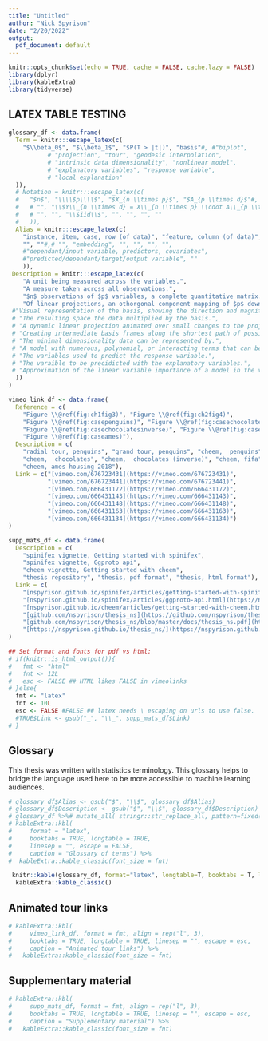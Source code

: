 ```yaml
---
title: "Untitled"
author: "Nick Spyrison"
date: "2/20/2022"
output:
  pdf_document: default
---
```


```r
knitr::opts_chunk$set(echo = TRUE, cache = FALSE, cache.lazy = FALSE)
library(dplyr)
library(kableExtra)
library(tidyverse)
```

## LATEX TABLE TESTING



```r
glossary_df <- data.frame(
  Term = knitr:::escape_latex(c(
    "$\\beta_0$", "$\\beta_1$", "$P(T > |t|)", "basis"#, #"biplot", 
           # "projection", "tour", "geodesic interpolation",
           # "intrinsic data dimensionality", "nonlinear model", 
           # "explanatory variables", "response variable",
           # "local explanation"
  )),
  # Notation = knitr:::escape_latex(c(
  #   "$n$", "\\\\$p\\\\$", "$X_{n \\times p}$", "$A_{p \\times d}$"#,
  #   # "", "\\$Y\\_{n \\times d} = X\\_{n \\times p} \\cdot A\\_{p \\times d}$", 
  #   # "", "", "\\$iid\\$", "", "", "", ""
  #   )),
  Alias = knitr:::escape_latex(c(
    "instance, item, case, row (of data)", "feature, column (of data)",
    "", ""#,# "", "embedding", "", "", "", "", 
    #"dependant/input variable, predictors, covariates", 
    #"predicted/dependant/target/output variable", ""
    )),
 Description = knitr:::escape_latex(c(
    "A unit being measured across the variables.",
    "A measure taken across all observations.",
    "$n$ observations of $p$ variables, a complete quantitative matrix.",
    "Of linear projections, an othorgonal component mapping of $p$ down to $d$ dimensions."#,
 #"Visual representation of the basis, showing the direction and magnitude the variable contribute inscribed in a unit circle.",
 # "The resulting space the data multiplied by the basis.",
 # "A dynamic linear projection animated over small changes to the projection basis.",
 # "Creating intermediate basis frames along the shortest path of possible bases.",
 # "The minimal dimensionality data can be represented by.",
 # "A model with numerous, polynomial, or interacting terms that can be difficult to interpret.",
 # "The variables used to predict the response variable.",
 # "The varaible to be precidicted with the explanatory variables.",
 # "Approximation of the linear variable importance of a model in the vicinity of one observation."
  ))
)

vimeo_link_df <- data.frame(
  Reference = c(
    "Figure \\@ref(fig:ch1fig3)", "Figure \\@ref(fig:ch2fig4)", 
    "Figure \\@ref(fig:casepenguins)", "Figure \\@ref(fig:casechocolates)", 
    "Figure \\@ref(fig:casechocolatesinverse)", "Figure \\@ref(fig:casefifa)", 
    "Figure \\@ref(fig:caseames)"),
  Description = c(
    "radial tour, penguins", "grand tour, penguins", "cheem,  penguins", 
    "cheem,  chocolates", "cheem,  chocolates (inverse)", "cheem, fifa", 
    "cheem, ames housing 2018"),
  Link = c("[vimeo.com/676723431](https://vimeo.com/676723431)",
           "[vimeo.com/676723441](https://vimeo.com/676723441)",
           "[vimeo.com/666431172](https://vimeo.com/666431172)",
           "[vimeo.com/666431143](https://vimeo.com/666431143)",
           "[vimeo.com/666431148](https://vimeo.com/666431148)",
           "[vimeo.com/666431163](https://vimeo.com/666431163)",
           "[vimeo.com/666431134](https://vimeo.com/666431134)")
)

supp_mats_df <- data.frame(
  Description = c(
    "spinifex vignette, Getting started with spinifex", 
    "spinifex vignette, Ggproto api", 
    "cheem vignette, Getting started with cheem", 
    "thesis repository", "thesis, pdf format", "thesis, html format"),
  Link = c(
    "[nspyrison.github.io/spinifex/articles/getting-started-with-spinifex.html](https://nspyrison.github.io/spinifex/articles/getting-started-with-spinifex.html)",
    "[nspyrison.github.io/spinifex/articles/ggproto-api.html](https://nspyrison.github.io/spinifex/articles/ggproto-api.html)",
    "[nspyrison.github.io/cheem/articles/getting-started-with-cheem.html](https://nspyrison.github.io/cheem/articles/getting-started-with-cheem.html)",
    "[github.com/nspyrison/thesis_ns](https://github.com/nspyrison/thesis_ns)",
    "[github.com/nspyrison/thesis_ns/blob/master/docs/thesis_ns.pdf](https://github.com/nspyrison/thesis_ns/blob/master/docs/thesis_ns.pdf)",
    "[https://nspyrison.github.io/thesis_ns/](https://nspyrison.github.io/thesis_ns/)")
)

## Set format and fonts for pdf vs html:
# if(knitr::is_html_output()){
#   fmt <- "html"
#   fnt <- 12L
#   esc <- FALSE ## HTML likes FALSE in vimeolinks
# }else{
  fmt <- "latex"
  fnt <- 10L
  esc <- FALSE #FALSE ## latex needs \ escaping on urls to use false.
  #TRUE$Link <- gsub("_", "\\_", supp_mats_df$Link) 
# }
```


## Glossary

This thesis was written with statistics terminology. This glossary helps to bridge the language used here to be more accessible to machine learning audiences.

```r
# glossary_df$Alias <- gsub("$", "\\$", glossary_df$Alias) 
# glossary_df$Description <- gsub("$", "\\$", glossary_df$Description) 
# glossary_df %>%# mutate_all( stringr::str_replace_all, pattern=fixed("$"), replacement="\\$") %>% 
# kableExtra::kbl(
#     format = "latex",
#     booktabs = TRUE, longtable = TRUE, 
#     linesep = "", escape = FALSE,
#     caption = "Glossary of terms") %>%
#  kableExtra::kable_classic(font_size = fnt)

 knitr::kable(glossary_df, format="latex", longtable=T, booktabs = T, linesep = "", row.names = TRUE, escape = FALSE) %>%
  kableExtra::kable_classic()
```


## Animated tour links

```r
# kableExtra::kbl(
#     vimeo_link_df, format = fmt, align = rep("l", 3),
#     booktabs = TRUE, longtable = TRUE, linesep = "", escape = esc,
#     caption = "Animated tour links") %>%
#   kableExtra::kable_classic(font_size = fnt)
```


## Supplementary material

```r
# kableExtra::kbl(
#     supp_mats_df, format = fmt, align = rep("l", 3),
#     booktabs = TRUE, longtable = TRUE, linesep = "", escape = esc,
#     caption = "Supplementary material") %>%
#   kableExtra::kable_classic(font_size = fnt)
```